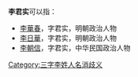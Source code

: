'''李君实'''可以指：
* [[李華春|李華春]]，字君实，明朝政治人物
* [[李日華|李日華]]，字君实，明朝政治人物
* [[李朝信|李朝信]]，字君实，中华民国政治人物

{{disambig}}

[[Category:三字李姓人名消歧义|Category:三字李姓人名消歧义]]